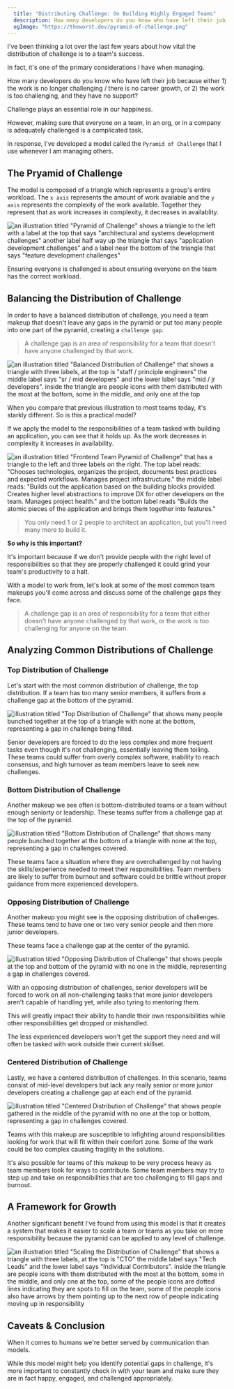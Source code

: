 ```yaml
---
  title: "Distributing Challenge: On Building Highly Engaged Teams"
  description: How many developers do you know who have left their job because either 1) the work is no longer challenging / there is no career growth, or 2) the work is too challenging, and they have no support? Challenge plays an essential role in our happiness.
  ogImage: "https://theworst.dev/pyramid-of-challenge.png"
---
```


I've been thinking a lot over the last few years about how vital the distribution of challenge is to a team's success.

In fact, it's one of the primary considerations I have when managing.

How many developers do you know who have left their job because either 1) the work is no longer challenging / there is no career growth, or 2) the work is too challenging, and they have no support?

Challenge plays an essential role in our happiness.

However, making sure that everyone on a team, in an org, or in a company is adequately challenged is a complicated task.

In response, I've developed a model called the `Pyramid of Challenge` that I use whenever I am managing others.

## The Pryamid of Challenge

The model is composed of a triangle which represents a group's entire workload. The `x axis` represents the amount of work available and the `y axis` represents the complexity of the work available. Together they represent that as work increases in complexity, it decreases in availablity.

![an illustration titled "Pyramid of Challenge" shows a triangle to the left with a label at the top that says "architectural and systems development challenges" another label half way up the triangle that says "application development challenges" and a label near the bottom of the triangle that says "feature development challenges"](/pyramid-of-challenge.png)

Ensuring everyone is challenged is about ensuring everyone on the team has the correct workload.

## Balancing the Distribution of Challenge

In order to have a balanced distribution of challenge, you need a team makeup that doesn't leave any gaps in the pyramid or put too many people into one part of the pyramid, creating a `challenge gap`.

> A challenge gap is an area of responsibility for a team that doesn't have anyone challenged by that work.

![an illustration titled "Balanced Distribution of Challenge" that shows a triangle with three labels, at the top is "staff / principle engineers" the middle label says "sr / mid developers" and the lower label says "mid / jr developers". inside the triangle are people icons with them distributed with the most at the bottom, some in the middle, and only one at the top](/pyramid-of-challenge-balanced.png)

When you compare that previous illustration to most teams today, it's starkly different. So is this a practical model?

If we apply the model to the responsibilities of a team tasked with building an application, you can see that it holds up. As the work decreases in complexity it increases in availability.

![an illustration titled "Frontend Team Pyramid of Challenge" that has a triangle to the left and three labels on the right. The top label reads: "Chooses technologies, organizes the project, documents best practices and expected workflows. Manages project infrastructure." the middle label reads: "Builds out the application based on the building blocks provided. Creates higher level abstractions to improve DX for other developers on the team. Manages project health." and the bottom label reads "Builds the atomic pieces of the application and brings them together into features."](/pyramid-of-challenge-frontend-example.png)

> You only need 1 or 2 people to architect an application, but you'll need many more to build it.

**So why is this important?**

It's important because if we don't provide people with the right level of responsibilities so that they are properly challenged it could grind your team's productivity to a halt.

With a model to work from, let's look at some of the most common team makeups you'll come across and discuss some of the challenge gaps they face.

> A challenge gap is an area of responsibility for a team that either doesn't have anyone challenged by that work, or the work is too challenging for anyone on the team.

## Analyzing Common Distributions of Challenge

### Top Distribution of Challenge

Let's start with the most common distribution of challenge, the top distribution. If a team has too many senior members, it suffers from a challenge gap at the bottom of the pyramid.

![illustration titled "Top Distribution of Challenge" that shows many people bunched together at the top of a triangle with none at the bottom, representing a gap in challenge being filled.](/top-distribution-of-challenge.png)

Senior developers are forced to do the less complex and more frequent tasks even though it's not challenging, essentially leaving them toiling. These teams could suffer from overly complex software, inability to reach consensus, and high turnover as team members leave to seek new challenges.

### Bottom Distribution of Challenge

Another makeup we see often is bottom-distributed teams or a team without enough seniorty or leadership. These teams suffer from a challenge gap at the top of the pyramid.

![illustration titled "Bottom Distribution of Challenge" that shows many people bunched together at the bottom of a triangle with none at the top, representing a gap in challenges covered.](/bottom-distribution-of-challenge.png)

These teams face a situation where they are overchallenged by not having the skills/experience needed to meet their responsibilities. Team members are likely to suffer from burnout and software could be brittle without proper guidance from more experienced developers.

### Opposing Distribution of Challenge

Another makeup you might see is the opposing distribution of challenges. These teams tend to have one or two very senior people and then more junior developers.

These teams face a challenge gap at the center of the pyramid.

![illustration titled "Opposing Distribution of Challenge" that shows people at the top and bottom of the pyramid with no one in the middle, representing a gap in challenges covered.](/opposing-distribution-of-challenge.png)

With an opposing distribution of challenges, senior developers will be forced to work on all non-challenging tasks that more junior developers aren't capable of handling yet, while also tyring to mentoring them.

This will greatly impact their ability to handle their own responsibilities while other responsibilities get dropped or mishandled.

The less experienced developers won't get the support they need and will often be tasked with work outside their current skillset.

### Centered Distribution of Challenge

Lastly, we have a centered distribution of challenges. In this scenario, teams consist of mid-level developers but lack any really senior or more junior developers creating a challenge gap at each end of the pyramid.

![illustration titled "Centered Distribution of Challenge" that shows people gathered in the middle of the pyramid with no one at the top or bottom, representing a gap in challenges covered.](/centered-distribution-of-challenge.png)

Teams with this makeup are susceptible to infighting around responsibilities looking for work that will fit within their comfort zone. Some of the work could be too complex causing fragility in the solutions.

It's also possible for teams of this makeup to be very process heavy as team members look for ways to contribute. Some team members may try to step up and take on responsibilities that are too challenging to fill gaps and burnout.

## A Framework for Growth

Another significant benefit I've found from using this model is that it creates a system that makes it easier to scale a team or teams as you take on more responsibility because the pyramid can be applied to any level of challenge.

![an illustration titled "Scaling the Distribution of Challenge" that shows a triangle with three labels, at the top is "CTO" the middle label says "Tech Leads" and the lower label says "Individual Contributors". inside the triangle are people icons with them distributed with the most at the bottom, some in the middle, and only one at the top, some of the people icons are dotted lines indicating they are spots to fill on the team, some of the people icons also have arrows by them pointing up to the next row of people indicating moving up in responsibility](/scaling-the-distribution-of-challenge.png)

## Caveats & Conclusion

When it comes to humans we're better served by communication than models.

While this model might help you identify potential gaps in challenge, it's more important to constantly check in with your team and make sure they are in fact happy, engaged, and challenged appropriately.
